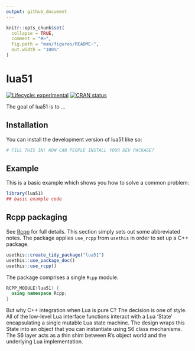```yaml
---
output: github_document
---
```


<!-- README.md is generated from README.Rmd. Please edit that file -->

```r
knitr::opts_chunk$set(
  collapse = TRUE,
  comment = "#>",
  fig.path = "man/figures/README-",
  out.width = "100%"
)
```

# lua51

<!-- badges: start -->
[![Lifecycle: experimental](https://img.shields.io/badge/lifecycle-experimental-orange.svg)](https://lifecycle.r-lib.org/articles/stages.html#experimental)
[![CRAN status](https://www.r-pkg.org/badges/version/lua51)](https://CRAN.R-project.org/package=lua51)
<!-- badges: end -->

The goal of lua51 is to ...

## Installation

You can install the development version of lua51 like so:

``` r
# FILL THIS IN! HOW CAN PEOPLE INSTALL YOUR DEV PACKAGE?
```

## Example

This is a basic example which shows you how to solve a common problem:

```r
library(lua51)
## basic example code
```

## Rcpp packaging

[rcpp.org]:http://www.rcpp.org/

See [Rcpp][rcpp.org] for full details. This section simply sets out some abbreviated notes. The package applies `use_rcpp` from `usethis` in order to set up a C++ package.
```r
usethis::create_tidy_package("lua51")
usethis::use_package_doc()
usethis::use_rcpp()
```
The package comprises a single `Rcpp` module.
```cpp
RCPP_MODULE(lua51) {
  using namespace Rcpp;
}
```

But why C++ integration when Lua is pure C? The decision is one of style. All of the low-level Lua interface functions interact with a Lua 'State' encapsulating a single mutable Lua state machine. The design wraps this State into an object that you can instantiate using S6 class mechanisms. The S6 layer acts as a thin shim between R's object world and the underlying Lua implementation.
